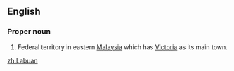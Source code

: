==English==
===Proper noun===
#Federal territory in eastern [[Malaysia]] which has [[Victoria]] as its main town.

[[zh:Labuan]]